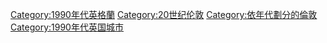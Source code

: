 [[Category:1990年代英格蘭|Category:1990年代英格蘭]]
[[Category:20世纪伦敦|Category:20世纪伦敦]]
[[Category:依年代劃分的倫敦|Category:依年代劃分的倫敦]]
[[Category:1990年代英国城市|Category:1990年代英国城市]]